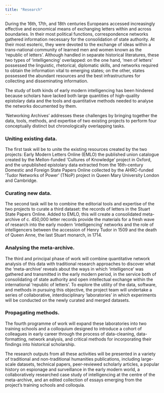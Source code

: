 ```yaml
---
title: "Research"
---
```

During the 16th, 17th, and 18th centuries Europeans accessed increasingly effective and economical means of exchanging letters within and across boundaries. In their most political functions, correspondence networks gathered information necessary for the consolidation of state authority. At their most esoteric, they were devoted to the exchange of ideas within a trans-national community of learned men and women known as the ‘republic of letters’. Although handled in separate historical literatures, these two types of ‘intelligencing’ overlapped: on the one hand, ‘men of letters’ possessed the linguistic, rhetorical, diplomatic skills, and networks required to obtain the information vital to emerging states; on the other, states possessed the abundant resources and the best infrastructures for collecting and disseminating information.

The study of both kinds of early modern intelligencing has been hindered because scholars have lacked both large quantities of high-quality epistolary data and the tools and quantitative methods needed to analyse the networks documented by them.

‘Networking Archives’ addresses these challenges by bringing together the data, tools, methods, and expertise of two existing projects to perform four conceptually distinct but chronologically overlapping tasks.

### Uniting existing data. 

The first task will be to unite the existing resources created by the two projects: Early Modern Letters Online (EMLO)  the published union catalogue created by the Mellon-funded ‘Cultures of Knowledge’ project in Oxford, and the unpublished epistolary data extracted from the 16th-century Domestic and Foreign State Papers Online collected by the AHRC-funded ‘Tudor Networks of Power’ (TNoP) project in Queen Mary University London and Cambridge.

### Curating new data.   

The second task will be to combine the editorial tools and expertise of the two projects to curate a third dataset: the records of letters in the Stuart State Papers Online. Added to EMLO, this will create a consolidated meta-archive of c. 450,000 letter records provide the materials for a fresh wave of research into the early modern ‘intelligencing’ networks and the role of intelligencers between the accession of Henry Tudor in 1509 and the death of Queen Anne, the last Stuart monarch, in 1714.

### Analysing the meta-archive.   

The third and principal phase of work will combine quantitative network analysis of this data with traditional research approaches to discover what the ‘meta-archive’ reveals about the ways in which ‘intelligence’ was gathered and transmitted in the early modern period, in the service both of consolidating of state authority and open intellectual exchange within the international ‘republic of letters’. To explore the utility of the data, software, and methods in pursuing this objective, the project team will undertake a series of collaborative, interdisciplinary ‘laboratories’ in which experiments will be conducted on the newly curated and merged datasets.

### Propagating methods.  

The fourth programme of work will expand these laboratories into two training schools and a colloquium designed to introduce a cohort of colleagues in early career through the process of data-cleaning, data-formatting, network analysis, and critical methods for incorporating their findings into historical scholarship.

The research outputs from all these activities will be presented in a variety of traditional and non-traditional humanities publications, including large-scale datasets, technical papers, peer-reviewed scholarly articles, a popular history on espionage and surveillance in the early modern world, a collaboratively researched case study of intelligencing at the centre of the meta-archive, and an edited collection of essays emerging from the project’s training schools and colloquia.


